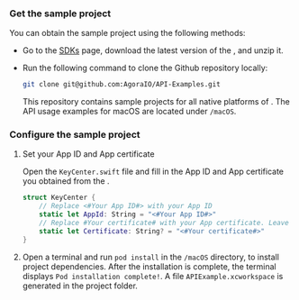 <PlatformWrapper platform="macos">

### Get the sample project

You can obtain the sample project using the following methods:

- Go to the [SDKs](/sdks) page, download the latest version of the <Vg k="COMPANY" /> <Vpd k="SDK" />, and unzip it.

- Run the following command to clone the Github repository locally:

    ```bash
    git clone git@github.com:AgoraIO/API-Examples.git
    ```

    This repository contains sample projects for all native platforms of <Vg k="COMPANY" /> <Vpd k="SDK" />. The API usage examples for macOS are located under `/macOS`.

### Configure the sample project

1. Set your App ID and App certificate

    Open the `KeyCenter.swift` file and fill in the App ID and App certificate you obtained from the <Vg k="CONSOLE" />.

    ```swift
    struct KeyCenter {
        // Replace <#Your App ID#> with your App ID
        static let AppId: String = "<#Your App ID#>"
        // Replace #Your certificate# with your App certificate. Leave this field blank if the project allows joining with the App ID only
        static let Certificate: String? = "<#Your certificate#>"
    }
    ```

1. Open a terminal and run `pod install` in the `/macOS` directory, to install project dependencies. After the installation is complete, the terminal displays `Pod installation complete!`. A file `APIExample.xcworkspace` is generated in the project folder.

</PlatformWrapper>